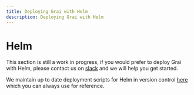 ```yaml
---
title: Deploying Grai with Helm
description: Deploying Grai with Helm
---
```


# Helm

This section is still a work in progress, if you would prefer to deploy Grai with Helm, please contact us on [slack](https://join.slack.com/t/graicommunity/signup) and we will help you get started.

We maintain up to date deployment scripts for Helm in version control [here](https://github.com/grai-io/grai-core/tree/master/examples/deployment/k8s/helm)
which you can always use for reference.
